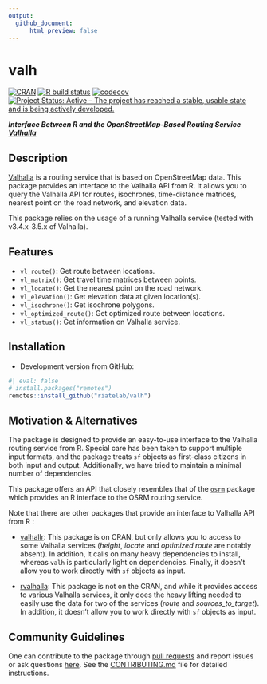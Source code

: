 ```yaml
---
output: 
  github_document:
      html_preview: false
---
```

# valh

[![CRAN](https://www.r-pkg.org/badges/version/valh)](https://cran.r-project.org/package=valh)
[![R build status](https://github.com/riatelab/valh/actions/workflows/check-standard.yaml/badge.svg)](https://github.com/riatelab/valh/actions)
[![codecov](https://codecov.io/gh/riatelab/valh/branch/master/graph/badge.svg)](https://app.codecov.io/gh/riatelab/valh)
[![Project Status: Active – The project has reached a stable, usable state and is being actively developed.](https://www.repostatus.org/badges/latest/active.svg)](https://www.repostatus.org/#active)

***Interface Between R and the OpenStreetMap-Based Routing Service [Valhalla](http://valhalla.github.io/)***

## Description

[Valhalla](http://valhalla.github.io/) is a routing service that is based on OpenStreetMap data.
This package provides an interface to the Valhalla API from R.
It allows you to query the Valhalla API for routes, isochrones, time-distance matrices,
nearest point on the road network, and elevation data.

This package relies on the usage of a running Valhalla service (tested with v3.4.x-3.5.x of Valhalla).

## Features

- `vl_route()`: Get route between locations.
- `vl_matrix()`: Get travel time matrices between points.
- `vl_locate()`: Get the nearest point on the road network.
- `vl_elevation()`: Get elevation data at given location(s).
- `vl_isochrone()`: Get isochrone polygons.
- `vl_optimized_route()`: Get optimized route between locations.
- `vl_status()`: Get information on Valhalla service.

## Installation

- Development version from GitHub:

```r
#| eval: false
# install.packages("remotes")
remotes::install_github("riatelab/valh")
```

<!-- - Stable version from CRAN: -->
<!-- ```{r} -->
<!-- #| eval: false -->
<!-- install.packages("valh") -->
<!-- ``` -->

<!-- ## Demo -->

<!-- This is a short overview of the main features of `valh`. The dataset -->
<!-- used here is shipped with the package, it is a sample of 100 random -->
<!-- pharmacies in Berlin ([© OpenStreetMap -->
<!-- contributors](https://www.openstreetmap.org/copyright/en)) stored in a -->
<!-- [geopackage](https://www.geopackage.org/) file. -->

<!-- - `vl_matrix()` gives access to the *sources_to_targets* Valhalla service. In this -->
<!--   example we use this function to get the median time needed to access ... -->


<!-- - `vl_route()` is used to compute the shortest route between two -->
<!--   points. Here we compute the shortest route between ... -->

<!-- - `vl_optimized_route()` can be used to resolve the travelling salesman problem, -->
<!--   it gives the shortest trip between a set of unordered points. In this -->
<!--   example we want to obtain the shortest trip between ... -->

<!-- - `vl_locate()` gives access to the *locate* Valhalla service. It returns -->
<!--   the nearest points on the street network from any point. Here we will -->
<!--   get the nearest point on the network from a couple of coordinates. -->

<!-- - `vl_isochrone()` computes areas that are reachable within a given -->
<!--   time span from a point and returns the reachable regions as polygons. -->
<!--   These areas of equal travel time are called isochrones. Here we -->
<!--   compute the isochrones from a specific point defined by its longitude -->
<!--   and latitude. -->



## Motivation & Alternatives

The package is designed to provide an easy-to-use interface to the Valhalla routing service from R.
Special care has been taken to support multiple input formats, 
and the package treats `sf` objects as first-class citizens in both input and output.
Additionally, we have tried to maintain a minimal number of dependencies.   

This package offers an API that closely resembles that of the [`osrm`](https://github.com/riatelab/osrm)
package which provides an R interface to the OSRM routing service.

Note that there are other packages that provide an interface to Valhalla API from R :

- [valhallr](https://github.com/chris31415926535/valhallr/): This package is on CRAN,
  but only allows you to access to some Valhalla services (*height*, *locate*
  and *optimized route* are notably absent). In addition, it calls on many heavy dependencies to install,
  whereas `valh` is particularly light on dependencies.
  Finally, it doesn't allow you to work directly with `sf` objects as input.

- [rvalhalla](https://github.com/Robinlovelace/rvalhalla): This package is not on the CRAN, and while it
  provides access to various Valhalla services, it only does the heavy lifting needed to
  easily use the data for two of the services (*route* and *sources_to_target*). In addition, it doesn't
  allow you to work directly with `sf` objects as input.

## Community Guidelines

One can contribute to the package through [pull requests](https://github.com/riatelab/valh/pulls) and
report issues or ask questions [here](https://github.com/riatelab/valh/issues).
See the [CONTRIBUTING.md](https://github.com/riatelab/valh/blob/master/CONTRIBUTING.md)
file for detailed instructions.

